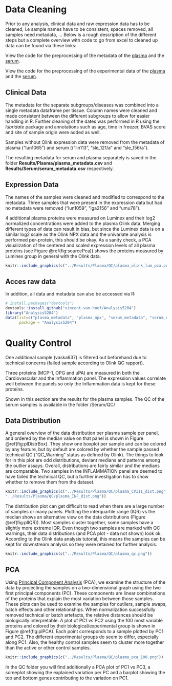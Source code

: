 # Data Cleaning

Prior to any analysis, clinical data and raw expression data has to be cleaned; i.e sample names have to be consistent, spaces removed, all samples need metadata, ... Below is a rough description of the different steps but a complete overview with code to go from excel to cleaned up data can be found via these links:

View the code for the preprocessing of the metadata of the
[plasma](https://raw.githubusercontent.com/vincent-van-hoef/Analysis5204/master/data-raw/plasma_metadata.R)
and the
[serum](https://raw.githubusercontent.com/vincent-van-hoef/Analysis5204/master/data-raw/serum_metadata.R).

View the code for the preprocessing of the experimental data of the
[plasma](https://raw.githubusercontent.com/vincent-van-hoef/Analysis5204/master/data-raw/plasma_npx.R)
and the
[serum](https://raw.githubusercontent.com/vincent-van-hoef/Analysis5204/master/data-raw/serum_npx.R).

## Clinical Data

The metadata for the separate subgroups/diseases was combined into a single metadata dataframe per tissue. Column names were cleaned and made consistent between the different subgroups to allow for easier handling in R. Further cleaning of the dates was performed in R using the *lubridate* package and annotations such as age, time in freezer, BVAS score and site of sample origin were added as well.

Samples without Olink expression data were removed from the metadata of plasma ("lun1065") and serum (("lin113", "sle_121/a" and "sle_156/a").

The resulting metadata for serum and plasma separately is saved in the folder
**Results/Plasma/plasma_metadata.csv** and **Results/Serum/serum_metadata.csv**
respectively.

## Expression Data

The names of the samples were cleaned and modified to correspond to the metadata.
Three samples that were present in the expression data but had no metadata were
removed ("lun1059", "iga2156" and "umu78").

4 additional plasma proteins were measured on Luminex and their log2 normalized concentrations were added to the plasma Olink data. Merging different types of data can result in bias, but since the Luminex data is on a similar log2 scale as the Olink NPX data and the univariate analysis is performed per-protein, this should be okay. As a sanity check, a PCA visualization of the centered and scaled expression levels of all plasma proteins (see Figure \@ref(fig:sourcePca)) shows the proteins measured by Luminex group in general with the Olink data. 

```r
knitr::include_graphics(c("../Results/Plasma/QC/plasma_olink_lum_pca.png"))
```

## Acces raw data

In addition, all data and metadata can also be accessed via R:

```r
# install.packages("devtools")
devtools::install_github("vincent-van-hoef/Analysis5204")
library("Analysis5204")
data(list=c("plasma_metadata", "plasma_npx", "serum_metadata", "serum_npx", "gsea_sets", "lum_dat"),
      package = "Analysis5204")
```

# Quality Control

One additional sample (vaska637) is filtered out beforehand due to technical concerns (failed sample according to Olink QC rapport). 

Three proteins (MCP-1, OPG and uPA) are measured in both the Cardiovascular and
the Inflammation panel. The expression values correlate well between the panels
so only the Inflammation data is kept for these proteins.

:::fyi
Shown in this section are the results for the plasma samples. The QC of the serum samples is available in the folder /Serum/QC/
:::

## Data Distribution

A general overview of the data distribution per plasma sample per panel, and
ordered by the median value on that panel is shown in Figure
\@ref(fig:plDistrBox). They show one boxplot per sample and can be colored by
any feature, but by default are colored by whether the sample passed technical
QC (“QC_Warning” status as defined by Olink). The things to look for in this
plot are odd distributions, deviant medians and patterns among the outlier
assays. Overall, distributions are fairly similar and the medians are
comparable. Two samples in the INFLAMMATION panel are deemed to have failed the
technical QC, but a further investigation has to show whether to remove them
from the dataset.

```r
knitr::include_graphics(c("../Results/Plasma/QC/plasma_CVIII_dist.png",
"../Results/Plasma/QC/plasma_INF_dist.png"))
```

The distribution plot can get difficult to read when there are a large number
of samples or many panels. Plotting the interquartile range (IQR) vs the median
shows an alternative view on the data distributions (Figure \@ref(fig:plIQR)).
Most samples cluster together, some samples have a slightly more extreme IQR.
Even though two samples are marked with QC warnings, their data distributions
(and PCA plot - data not shown) look ok. According to the Olink data analysis
tutorial, this means the samples can be kept for downstream analysis so they
were retained for further analysis.

```r
knitr::include_graphics(c("../Results/Plasma/QC/plasma_qc.png"))
```

## PCA

Using [Principal Component
Analysis](http://setosa.io/ev/principal-component-analysis) (PCA), we examine
the structure of the data by projecting the samples on a two-dimensional graph
using the two first principal components (PC). These components are linear
combinations of the proteins that explain the most variation between those
samples. These plots can be used to examine the samples for outliers, sample
swaps, batch effects and other relationships. When normalization successfully
removed technical or batch artefacts, the relative distances should be
biologically interpretable. A plot of PC1 vs PC2 using the 100 most variable
proteins and colored by their biological/experimental group is shown in Figure
\@ref(fig:plPCA). Each point corresponds to a sample plotted by PC1 and PC2.
The different experimental groups do seem to differ, especially along PC1.
Also, the healthy control samples seem to cluster more together than the active
or other control samples.

```r
knitr::include_graphics(c("../Results/Plasma/QC/plasma_pca_100.png"))
```

In the QC folder you will find additionally a PCA plot of PC1 vs PC3, a
screeplot showing the explained variation per PC and a barplot showing the top
and bottom genes contributing to the variation on PC1.

